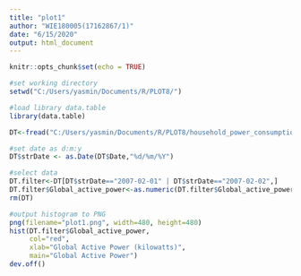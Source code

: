 ---
title: "plot1"
author: "WIE180005(17162867/1)"
date: "6/15/2020"
output: html_document
---

```{r setup, include=FALSE}
knitr::opts_chunk$set(echo = TRUE)
```

```{r plot1}
#set working directory
setwd("C:/Users/yasmin/Documents/R/PLOT8/")

#load library data.table
library(data.table)

DT<-fread("C:/Users/yasmin/Documents/R/PLOT8/household_power_consumption.txt", na.strings="?")

#set date as d:m:y
DT$strDate <- as.Date(DT$Date,"%d/%m/%Y")

#select data 
DT.filter<-DT[DT$strDate=="2007-02-01" | DT$strDate=="2007-02-02",]
DT.filter$Global_active_power<-as.numeric(DT.filter$Global_active_power)
rm(DT)

#output histogram to PNG
png(filename="plot1.png", width=480, height=480)
hist(DT.filter$Global_active_power, 
     col="red", 
     xlab="Global Active Power (kilowatts)", 
     main="Global Active Power")
dev.off()
```